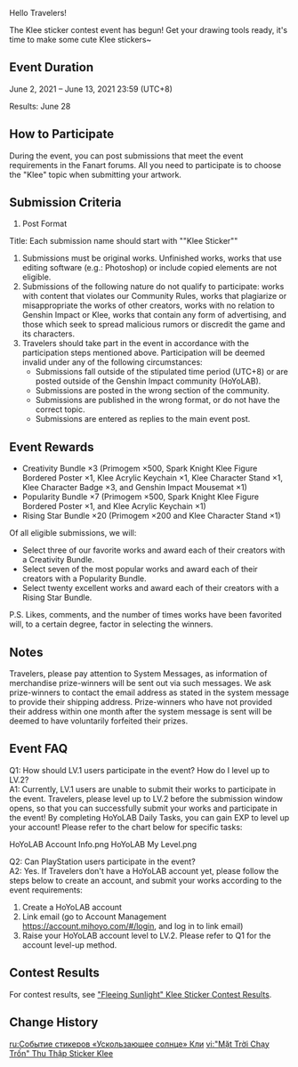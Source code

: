 {{Event
|name              = "Fleeing Sunlight" Klee Sticker Contest Event
|image             = Fleeing Sunlight Klee Sticker Contest Event.png
|type              = Web
|type2             = Fanart
|time_known        = yes
|time_start        = 2021-06-02
|time_start_offset = GMT+8
|time_end          = 2021-06-13 23:59:59
|time_end_offset   = GMT+8
|link              = https://www.hoyolab.com/article/402246
|link2             = https://www.hoyolab.com/article_pre/2233
|link2name         = Contest Results
}}

Hello Travelers!

The Klee sticker contest event has begun! Get your drawing tools ready, it's time to make some cute Klee stickers~

==Event Duration==
June 2, 2021 – June 13, 2021 23:59 (UTC+8)

Results: June 28

==How to Participate==
During the event, you can post submissions that meet the event requirements in the Fanart forums. All you need to participate is to choose the "Klee" topic when submitting your artwork.

==Submission Criteria==
#Post Format
Title: Each submission name should start with ""Klee Sticker""
#Submissions must be original works. Unfinished works, works that use editing software (e.g.: Photoshop) or include copied elements are not eligible.
#Submissions of the following nature do not qualify to participate: works with content that violates our Community Rules, works that plagiarize or misappropriate the works of other creators, works with no relation to Genshin Impact or Klee, works that contain any form of advertising, and those which seek to spread malicious rumors or discredit the game and its characters.
#Travelers should take part in the event in accordance with the participation steps mentioned above. Participation will be deemed invalid under any of the following circumstances:
#*Submissions fall outside of the stipulated time period (UTC+8) or are posted outside of the Genshin Impact community (HoYoLAB).
#*Submissions are posted in the wrong section of the community.
#*Submissions are published in the wrong format, or do not have the correct topic.
#*Submissions are entered as replies to the main event post.

==Event Rewards==
*Creativity Bundle ×3 (Primogem ×500, Spark Knight Klee Figure Bordered Poster ×1, Klee Acrylic Keychain ×1, Klee Character Stand ×1, Klee Character Badge ×3, and Genshin Impact Mousemat ×1)
*Popularity Bundle ×7 (Primogem ×500, Spark Knight Klee Figure Bordered Poster ×1, and Klee Acrylic Keychain ×1)
*Rising Star Bundle ×20 (Primogem ×200 and Klee Character Stand ×1)

Of all eligible submissions, we will:
*Select three of our favorite works and award each of their creators with a Creativity Bundle.
*Select seven of the most popular works and award each of their creators with a Popularity Bundle.
*Select twenty excellent works and award each of their creators with a Rising Star Bundle.

P.S. Likes, comments, and the number of times works have been favorited will, to a certain degree, factor in selecting the winners.

==Notes==
Travelers, please pay attention to System Messages, as information of merchandise prize-winners will be sent out via such messages. We ask prize-winners to contact the email address as stated in the system message to provide their shipping address. Prize-winners who have not provided their address within one month after the system message is sent will be deemed to have voluntarily forfeited their prizes.

==Event FAQ==
Q1: How should LV.1 users participate in the event? How do I level up to LV.2?<br />
A1: Currently, LV.1 users are unable to submit their works to participate in the event. Travelers, please level up to LV.2 before the submission window opens, so that you can successfully submit your works and participate in the event!
By completing HoYoLAB Daily Tasks, you can gain EXP to level up your account! Please refer to the chart below for specific tasks:
<gallery>
HoYoLAB Account Info.png
HoYoLAB My Level.png
</gallery>

Q2: Can PlayStation users participate in the event?<br />
A2: Yes. If Travelers don't have a HoYoLAB account yet, please follow the steps below to create an account, and submit your works according to the event requirements:
#Create a HoYoLAB account
#Link email (go to Account Management https://account.mihoyo.com/#/login, and log in to link email)
#Raise your HoYoLAB account level to LV.2. Please refer to Q1 for the account level-up method.

==Contest Results==
For contest results, see [https://www.hoyolab.com/article_pre/2233 "Fleeing Sunlight" Klee Sticker Contest Results].

==Change History==
{{Change History|1.5}}

[[ru:Событие стикеров «Ускользающее солнце» Кли]]
[[vi:"Mặt Trời Chạy Trốn" Thu Thập Sticker Klee]]